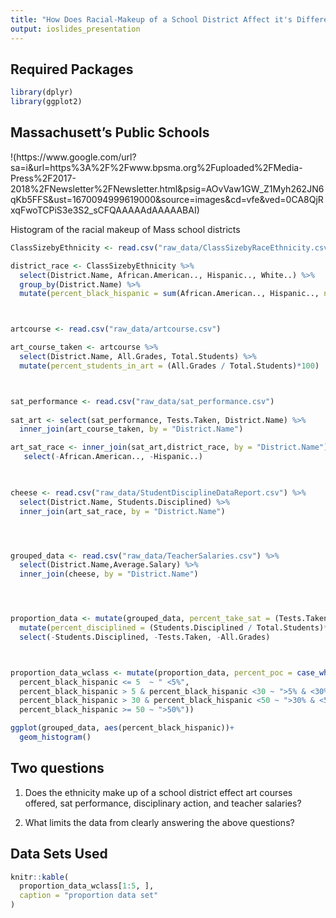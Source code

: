 ```yaml
---
title: "How Does Racial-Makeup of a School District Affect it's Different Metrics?"
output: ioslides_presentation
---
```


## Required Packages

```r
library(dplyr)
library(ggplot2)
```

## Massachusett's Public Schools

!(https://www.google.com/url?sa=i&url=https%3A%2F%2Fwww.bpsma.org%2Fuploaded%2FMedia-Press%2F2017-2018%2FNewsletter%2FNewsletter.html&psig=AOvVaw1GW_Z1Myh262JN6qKb5FFS&ust=1670094999619000&source=images&cd=vfe&ved=0CA8QjRxqFwoTCPiS3e3S2_sCFQAAAAAdAAAAABAI)

Histogram of the racial makeup of Mass school districts
```r

ClassSizebyEthnicity <- read.csv("raw_data/ClassSizebyRaceEthnicity.csv")

district_race <- ClassSizebyEthnicity %>%
  select(District.Name, African.American.., Hispanic.., White..) %>%
  group_by(District.Name) %>%
  mutate(percent_black_hispanic = sum(African.American.., Hispanic.., na.rm = TRUE ))



artcourse <- read.csv("raw_data/artcourse.csv")

art_course_taken <- artcourse %>%
  select(District.Name, All.Grades, Total.Students) %>%
  mutate(percent_students_in_art = (All.Grades / Total.Students)*100)



sat_performance <- read.csv("raw_data/sat_performance.csv")
  
sat_art <- select(sat_performance, Tests.Taken, District.Name) %>%
  inner_join(art_course_taken, by = "District.Name")

art_sat_race <- inner_join(sat_art,district_race, by = "District.Name") %>%
   select(-African.American.., -Hispanic..)

 

cheese <- read.csv("raw_data/StudentDisciplineDataReport.csv") %>%
  select(District.Name, Students.Disciplined) %>%
  inner_join(art_sat_race, by = "District.Name")




grouped_data <- read.csv("raw_data/TeacherSalaries.csv") %>%
  select(District.Name,Average.Salary) %>%
  inner_join(cheese, by = "District.Name")




proportion_data <- mutate(grouped_data, percent_take_sat = (Tests.Taken/Total.Students)*100) %>%
  mutate(percent_disciplined = (Students.Disciplined / Total.Students)*100)%>%
  select(-Students.Disciplined, -Tests.Taken, -All.Grades)



proportion_data_wclass <- mutate(proportion_data, percent_poc = case_when(
  percent_black_hispanic <= 5  ~ " <5%",
  percent_black_hispanic > 5 & percent_black_hispanic <30 ~ ">5% & <30%",
  percent_black_hispanic > 30 & percent_black_hispanic <50 ~ ">30% & <50%",
  percent_black_hispanic >= 50 ~ ">50%"))

ggplot(grouped_data, aes(percent_black_hispanic))+
  geom_histogram()
```

## Two questions 


1) Does the ethnicity make up
of a school district effect art courses offered, sat performance, disciplinary 
action, and teacher salaries?

2) What limits the data from clearly answering the above questions?

## Data Sets Used

```r
knitr::kable(
  proportion_data_wclass[1:5, ], 
  caption = "proportion data set"
)
```